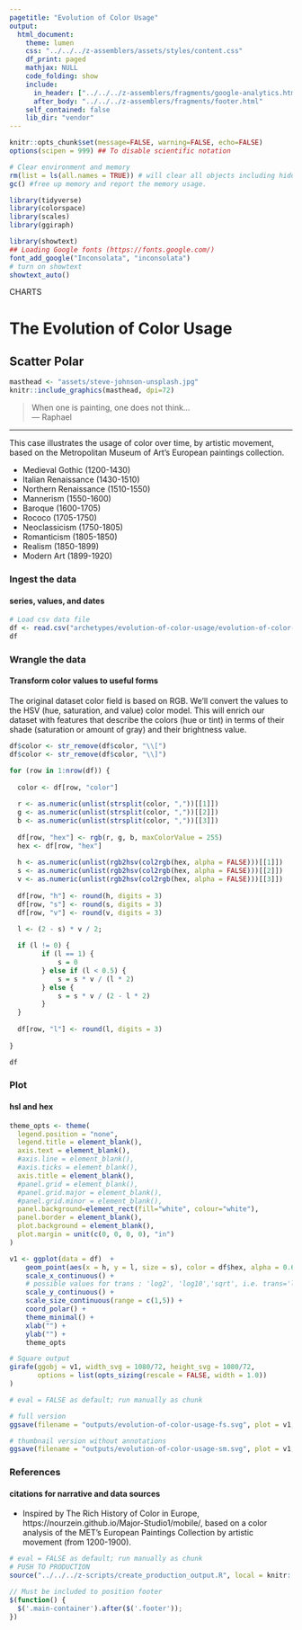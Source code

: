 ```yaml
---
pagetitle: "Evolution of Color Usage"
output:
  html_document:
    theme: lumen
    css: "../../../z-assemblers/assets/styles/content.css"
    df_print: paged
    mathjax: NULL
    code_folding: show
    include:
      in_header: ["../../../z-assemblers/fragments/google-analytics.html", "../../../z-assemblers/fragments/header.html"]
      after_body: "../../../z-assemblers/fragments/footer.html"
    self_contained: false
    lib_dir: "vendor"
---
```


```r

knitr::opts_chunk$set(message=FALSE, warning=FALSE, echo=FALSE)
options(scipen = 999) ## To disable scientific notation

# Clear environment and memory
rm(list = ls(all.names = TRUE)) # will clear all objects including hidden objects.
gc() #free up memory and report the memory usage.

library(tidyverse)
library(colorspace)
library(scales)
library(ggiraph)

library(showtext)
## Loading Google fonts (https://fonts.google.com/)
font_add_google("Inconsolata", "inconsolata")
# turn on showtext
showtext_auto()

```

<div class="activity">
CHARTS  
</div>

# The Evolution of Color Usage
## Scatter Polar

```r

masthead <- "assets/steve-johnson-unsplash.jpg"
knitr::include_graphics(masthead, dpi=72)

```

> When one is painting, one does not think...\
--- Raphael\

***

This case illustrates the usage of color over time, by artistic movement, based on the Metropolitan Museum of Art's European paintings collection.

* Medieval Gothic (1200-1430)
* Italian Renaissance (1430-1510)
* Northern Renaissance (1510-1550)
* Mannerism (1550-1600)
* Baroque (1600-1705)
* Rococo (1705-1750)
* Neoclassicism (1750-1805)
* Romanticism (1805-1850)
* Realism (1850-1899)
* Modern Art (1899-1920)


### Ingest the data
#### series, values, and dates

```r

# Load csv data file
df <- read.csv("archetypes/evolution-of-color-usage/evolution-of-color-usage.csv", header = TRUE, stringsAsFactors = FALSE)
df

```


### Wrangle the data
#### Transform color values to useful forms

The original dataset color field is based on RGB.  We'll convert the values to the HSV (hue, saturation, and value) color model. This will enrich our dataset with features that describe the colors (hue or tint) in terms of their shade (saturation or amount of gray) and their brightness value.

```r

df$color <- str_remove(df$color, "\\[")
df$color <- str_remove(df$color, "\\]")

for (row in 1:nrow(df)) {
  
  color <- df[row, "color"]
  
  r <- as.numeric(unlist(strsplit(color, ","))[[1]])
  g <- as.numeric(unlist(strsplit(color, ","))[[2]])
  b <- as.numeric(unlist(strsplit(color, ","))[[3]])
  
  df[row, "hex"] <- rgb(r, g, b, maxColorValue = 255)
  hex <- df[row, "hex"]
  
  h <- as.numeric(unlist(rgb2hsv(col2rgb(hex, alpha = FALSE)))[[1]])
  s <- as.numeric(unlist(rgb2hsv(col2rgb(hex, alpha = FALSE)))[[2]])
  v <- as.numeric(unlist(rgb2hsv(col2rgb(hex, alpha = FALSE)))[[3]])
  
  df[row, "h"] <- round(h, digits = 3)
  df[row, "s"] <- round(s, digits = 3)
  df[row, "v"] <- round(v, digits = 3)
  
  l <- (2 - s) * v / 2;

  if (l != 0) {
        if (l == 1) {
            s = 0
        } else if (l < 0.5) {
            s = s * v / (l * 2)
        } else {
            s = s * v / (2 - l * 2)
        }
  }
  
  df[row, "l"] <- round(l, digits = 3)
  
}

df

```


### Plot
#### hsl and hex


```r

theme_opts <- theme(
  legend.position = "none",
  legend.title = element_blank(),
  axis.text = element_blank(),
  #axis.line = element_blank(),
  #axis.ticks = element_blank(),
  axis.title = element_blank(),
  #panel.grid = element_blank(),
  #panel.grid.major = element_blank(),
  #panel.grid.minor = element_blank(),
  panel.background=element_rect(fill="white", colour="white"),
  panel.border = element_blank(),
  plot.background = element_blank(),
  plot.margin = unit(c(0, 0, 0, 0), "in")
)

v1 <- ggplot(data = df)  +
    geom_point(aes(x = h, y = l, size = s), color = df$hex, alpha = 0.6) +
    scale_x_continuous() +
    # possible values for trans : 'log2', 'log10','sqrt', i.e. trans='log2'
    scale_y_continuous() +
    scale_size_continuous(range = c(1,5)) +
    coord_polar() +
    theme_minimal() +
    xlab("") +
    ylab("") +
    theme_opts

# Square output
girafe(ggobj = v1, width_svg = 1080/72, height_svg = 1080/72,
       options = list(opts_sizing(rescale = FALSE, width = 1.0))
)

```



```r

# eval = FALSE as default; run manually as chunk

# full version
ggsave(filename = "outputs/evolution-of-color-usage-fs.svg", plot = v1, width=720/72, height=720/72)

# thumbnail version without annotations
ggsave(filename = "outputs/evolution-of-color-usage-sm.svg", plot = v1, width=2.25, height=2.25)

```


### References
#### citations for narrative and data sources

* Inspired by The Rich History of Color in Europe, https://nourzein.github.io/Major-Studio1/mobile/, based on a color analysis of the MET's European Paintings Collection by artistic movement (from 1200-1900).



```r

# eval = FALSE as default; run manually as chunk
# PUSH TO PRODUCTION
source("../../../z-scripts/create_production_output.R", local = knitr::knit_global())

```


```js

// Must be included to position footer
$(function() {
  $('.main-container').after($('.footer'));
})

```

